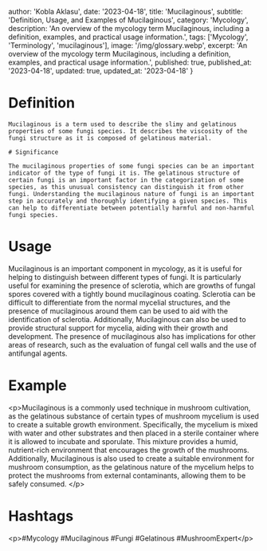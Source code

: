 
  author: 'Kobla Aklasu',
  date: '2023-04-18',
  title: 'Mucilaginous',
  subtitle: 'Definition, Usage, and Examples of Mucilaginous',
  category: 'Mycology',
  description: 'An overview of the mycology term Mucilaginous, including a definition, examples, and practical usage information.',
  tags: ['Mycology', 'Terminology', 'mucilaginous'],
  image: '/img/glossary.webp',
  excerpt: 'An overview of the mycology term Mucilaginous, including a definition, examples, and practical usage information.',
  published: true,
  published_at: '2023-04-18',
  updated: true,
  updated_at: '2023-04-18'
}




# Definition
    
    Mucilaginous is a term used to describe the slimy and gelatinous properties of some fungi species. It describes the viscosity of the fungi structure as it is composed of gelatinous material.
    
    # Significance
    
    The mucilaginous properties of some fungi species can be an important indicator of the type of fungi it is. The gelatinous structure of certain fungi is an important factor in the categorization of some species, as this unusual consistency can distinguish it from other fungi. Understanding the mucilaginous nature of fungi is an important step in accurately and thoroughly identifying a given species. This can help to differentiate between potentially harmful and non-harmful fungi species.

# Usage

Mucilaginous is an important component in mycology, as it is useful for helping to distinguish between different types of fungi. It is particularly useful for examining the presence of sclerotia, which are growths of fungal spores covered with a tightly bound mucilaginous coating. Sclerotia can be difficult to differentiate from the normal mycelial structures, and the presence of mucilaginous around them can be used to aid with the identification of sclerotia. Additionally, Mucilaginous can also be used to provide structural support for mycelia, aiding with their growth and development. The presence of mucilaginous also has implications for other areas of research, such as the evaluation of fungal cell walls and the use of antifungal agents.

# Example

&lt;p&gt;Mucilaginous is a commonly used technique in mushroom cultivation, as the gelatinous substance of certain types of mushroom mycelium is used to create a suitable growth environment. Specifically, the mycelium is mixed with water and other substrates and then placed in a sterile container where it is allowed to incubate and sporulate. This mixture provides a humid, nutrient-rich environment that encourages the growth of the mushrooms. Additionally, Mucilaginous is also used to create a suitable environment for mushroom consumption, as the gelatinous nature of the mycelium helps to protect the mushrooms from external contaminants, allowing them to be safely consumed.  &lt;/p&gt;

# Hashtags

&lt;p&gt;#Mycology #Mucilaginous #Fungi #Gelatinous #MushroomExpert&lt;/p&gt;

